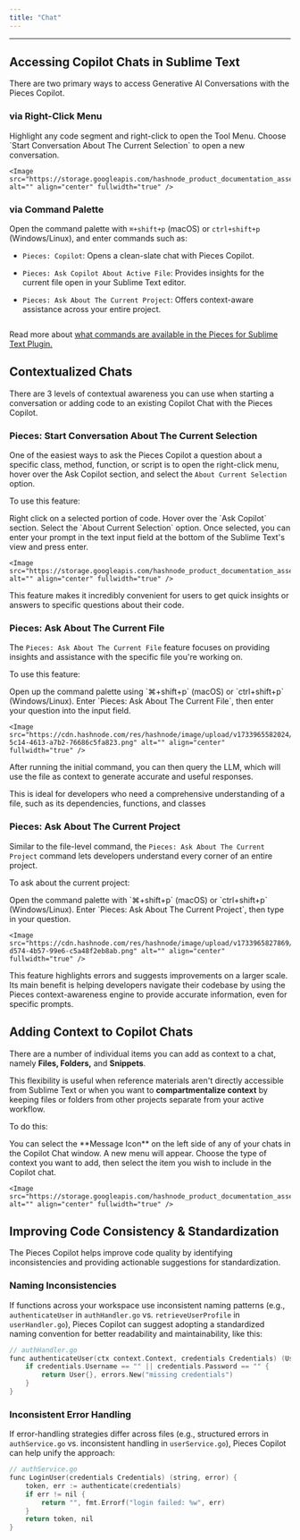 ```yaml
---
title: "Chat"
---
```


***

## Accessing Copilot Chats in Sublime Text

There are two primary ways to access Generative AI Conversations with the Pieces Copilot.

### via Right-Click Menu

<Steps>
  <Step title="Select Code and Right-Click in the Editor">
    Highlight any code segment and right-click to open the Tool Menu.
  </Step>

  <Step title="Select a Relevant Action">
    Choose `Start Conversation About The Current Selection` to open a new conversation.

    <Image src="https://storage.googleapis.com/hashnode_product_documentation_assets/sublime_text_plugin_assets/pieces_ai_copilot/chat/about_current_selection.png" alt="" align="center" fullwidth="true" />
  </Step>
</Steps>

### via Command Palette

Open the command palette with `⌘+shift+p` (macOS) or `ctrl+shift+p` (Windows/Linux), and enter commands such as:

* `Pieces: Copilot`: Opens a clean-slate chat with Pieces Copilot.

* `Pieces: Ask Copilot About Active File`: Provides insights for the current file open in your Sublime Text editor.

- `Pieces: Ask About The Current Project`: Offers context-aware assistance across your entire project.

<Image src="https://cdn.hashnode.com/res/hashnode/image/upload/v1733965846464/9d871fcd-c401-4235-bdb2-e971e0809335.png" alt="" align="center" fullwidth="true" />

Read more about [what commands are available in the Pieces for Sublime Text Plugin.](https://docs.pieces.app/products/extensions-plugins/sublime/commands)

## Contextualized Chats

There are 3 levels of contextual awareness you can use when starting a conversation or adding code to an existing Copilot Chat with the Pieces Copilot.

### Pieces: Start Conversation About The Current Selection

One of the easiest ways to ask the Pieces Copilot a question about a specific class, method, function, or script is to open the right-click menu, hover over the Ask Copilot section, and select the `About Current Selection` option.

To use this feature:

<Steps>
  <Step title="Open the Right Click Menu">
    Right click on a selected portion of code.
  </Step>

  <Step title="Locate Ask Copilot">
    Hover over the `Ask Copilot` section.
  </Step>

  <Step title="About the Current Selection">
    Select the `About Current Selection` option.
  </Step>

  <Step title="Enter Query">
    Once selected, you can enter your prompt in the text input field at the bottom of the Sublime Text's view and press enter.

    <Image src="https://storage.googleapis.com/hashnode_product_documentation_assets/sublime_text_plugin_assets/pieces_ai_copilot/chat/chatting_with_selection.gif" alt="" align="center" fullwidth="true" />
  </Step>
</Steps>

This feature makes it incredibly convenient for users to get quick insights or answers to specific questions about their code.

### Pieces: Ask About The Current File

The `Pieces: Ask About The Current File` feature focuses on providing insights and assistance with the specific file you're working on.

To use this feature:

<Steps>
  <Step title="Open the Command Palette">
    Open up the command palette using `⌘+shift+p` (macOS) or `ctrl+shift+p` (Windows/Linux).
  </Step>

  <Step title="Execute Command and Enter Query">
    Enter `Pieces: Ask About The Current File`, then enter your question into the input field.

    <Image src="https://cdn.hashnode.com/res/hashnode/image/upload/v1733965582024/558aef1b-5c14-4613-a7b2-76686c5fa823.png" alt="" align="center" fullwidth="true" />
  </Step>
</Steps>

After running the initial command, you can then query the LLM, which will use the file as context to generate accurate and useful responses.

<Callout type="tip">
  This is ideal for developers who need a comprehensive understanding of a file, such as its dependencies, functions, and classes
</Callout>

### Pieces: Ask About The Current Project

Similar to the file-level command, the `Pieces: Ask About The Current Project` command lets developers understand every corner of an entire project.

To ask about the current project:

<Steps>
  <Step title="Open the Command Palette">
    Open the command palette with `⌘+shift+p` (macOS) or `ctrl+shift+p` (Windows/Linux).
  </Step>

  <Step title="Execute Command and Enter Query">
    Enter `Pieces: Ask About The Current Project`, then type in your question.

    <Image src="https://cdn.hashnode.com/res/hashnode/image/upload/v1733965827869/24c0facf-d574-4b57-99e6-c5a48f2eb8ab.png" alt="" align="center" fullwidth="true" />
  </Step>
</Steps>

This feature highlights errors and suggests improvements on a larger scale. Its main benefit is helping developers navigate their codebase by using the Pieces context-awareness engine to provide accurate information, even for specific prompts.

## Adding Context to Copilot Chats

There are a number of individual items you can add as context to a chat, namely **Files, Folders,** and **Snippets**.

This flexibility is useful when reference materials aren't directly accessible from Sublime Text or when you want to **compartmentalize context** by keeping files or folders from other projects separate from your active workflow.

To do this:

<Steps>
  <Step title="Select the Message Icon">
    You can select the **Message Icon** on the left side of any of your chats in the Copilot Chat window.
  </Step>

  <Step title="Select your Context Type">
    A new menu will appear. Choose the type of context you want to add, then select the item you wish to include in the Copilot chat.

    <Image src="https://storage.googleapis.com/hashnode_product_documentation_assets/sublime_text_plugin_assets/pieces_ai_copilot/chat/adding_context_to_copilot_chats.gif" alt="" align="center" fullwidth="true" />
  </Step>
</Steps>

## Improving Code Consistency & Standardization

The Pieces Copilot helps improve code quality by identifying inconsistencies and providing actionable suggestions for standardization.

### Naming Inconsistencies

If functions across your workspace use inconsistent naming patterns (e.g., `authenticateUser` in `authHandler.go` vs. `retrieveUserProfile` in `userHandler.go`), Pieces Copilot can suggest adopting a standardized naming convention for better readability and maintainability, like this:

```c
// authHandler.go
func authenticateUser(ctx context.Context, credentials Credentials) (User, error) {
    if credentials.Username == "" || credentials.Password == "" {
        return User{}, errors.New("missing credentials")
    }
}
```

### Inconsistent Error Handling

If error-handling strategies differ across files (e.g., structured errors in `authService.go` vs. inconsistent handling in `userService.go`), Pieces Copilot can help unify the approach:

```c
// authService.go
func LoginUser(credentials Credentials) (string, error) {
    token, err := authenticate(credentials)
    if err != nil {
        return "", fmt.Errorf("login failed: %w", err)
    }
    return token, nil
}
```
